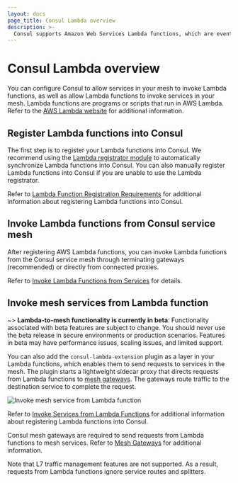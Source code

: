 ```yaml
---
layout: docs
page_title: Consul Lambda overview
description: >-
  Consul supports Amazon Web Services Lambda functions, which are event-driven programs and scripts. Learn about Consul's requirements for registering and invoking AWS Lambda functions in your service mesh.
---
```


# Consul Lambda overview

You can configure Consul to allow services in your mesh to invoke Lambda functions, as well as allow Lambda functions to invoke services in your mesh. Lambda functions are programs or scripts that run in AWS Lambda. Refer to the [AWS Lambda website](https://aws.amazon.com/lambda/) for additional information.

## Register Lambda functions into Consul 

The first step is to register your Lambda functions into Consul. We recommend using the [Lambda registrator module](https://github.com/hashicorp/terraform-aws-consul-lambda/tree/main/modules/lambda-registrator) to automatically synchronize Lambda functions into Consul. You can also manually register Lambda functions into Consul if you are unable to use the Lambda registrator.

Refer to [Lambda Function Registration Requirements](/consul/docs/register/service/lambda) for additional information about registering Lambda functions into Consul.

## Invoke Lambda functions from Consul service mesh

After registering AWS Lambda functions, you can invoke Lambda functions from the Consul service mesh through terminating gateways (recommended) or directly from connected proxies.

Refer to [Invoke Lambda Functions from Services](/consul/docs/connect/lambda/function) for details.

## Invoke mesh services from Lambda function 

~> **Lambda-to-mesh functionality is currently in beta**: Functionality associated with beta features are subject to change. You should never use the beta release in secure environments or production scenarios. Features in beta may have performance issues, scaling issues, and limited support. 

You can also add the `consul-lambda-extension` plugin as a layer in your Lambda functions, which enables them to send requests to services in the mesh. The plugin starts a lightweight sidecar proxy that directs requests from Lambda functions to [mesh gateways](/consul/docs/connect/gateways#mesh-gateways). The gateways route traffic to the destination service to complete the request.  

![Invoke mesh service from Lambda function](/img/invoke-service-from-lambda-flow.svg)

Refer to [Invoke Services from Lambda Functions](/consul/docs/connect/lambda/service) for additional information about registering Lambda functions into Consul.

Consul mesh gateways are required to send requests from Lambda functions to mesh services. Refer to [Mesh Gateways](/consul/docs/east-west/mesh-gateway) for additional information.

Note that L7 traffic management features are not supported. As a result, requests from Lambda functions ignore service routes and splitters.